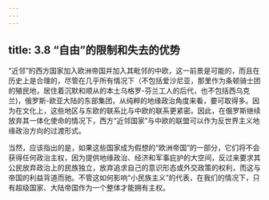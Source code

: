 ```yaml
---
---
---
```

title: 3.8 “自由”的限制和失去的优势
---



“近邻”的西方国家加入欧洲帝国并加入其毗邻的中欧，这一前景是可能的，而且在历史上是合理的，尽管在几乎所有情况下（不包括爱沙尼亚，那里作为条顿骑士团的殖民地，居住着沉默和顺从的本土乌格罗-芬兰工人的后代，也不包括西乌克兰)，俄罗斯-欧亚大陆的东部集团，从纯粹的地缘政治角度来看，要可取得多。因为在文化上，这些地区与东欧的联系比与中欧的联系更紧密。因此，在俄罗斯继续放弃其一体化使命的情况下，西方“近邻国家”与中欧的联盟可以作为反世界主义地缘政治方向的过渡形式。

当然，应该指出的是，如果这些国家成为假想的“欧洲帝国”的一部分，它们将不会获得任何政治主权，因为提供地缘政治、经济和军事庇护的大空间，反过来要求其公民放弃政治上的民族独立，放弃追求自己的意识形态或外交政策的权利，而这与帝国的利益背道而驰。不管这如何影响“小民族主义”的代表，在我们的情况下，只有超级国家、大陆帝国作为一个整体才能拥有主权。